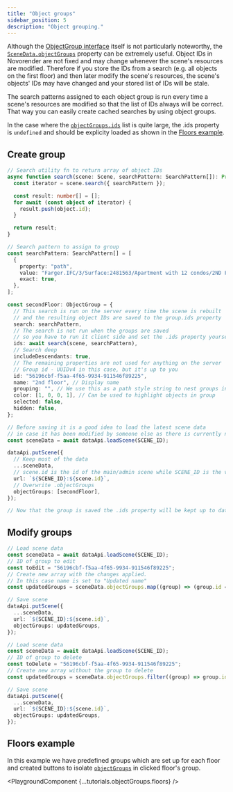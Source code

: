 ```yaml
---
title: "Object groups"
sidebar_position: 5
description: "Object grouping."
---
```



Although the [ObjectGroup interface](/docs/data-js-api/interfaces/DataJsAPI.ObjectGroup) itself is not particularly noteworthy,
the <code>[SceneData.objectGroups](/docs/data-js-api/interfaces/DataJsAPI.SceneData#objectgroups)</code> property can be extremely useful.
Object IDs in Novorender are not fixed and may change whenever the scene's resources are modified.
Therefore if you store the IDs from a search (e.g. all objects on the first floor) and then later modify the scene's resources,
the scene's objects' IDs may have changed and your stored list of IDs will be stale.

The search patterns assigned to each object group is run every time a scene's resources are modified so that the list of IDs always will be correct.
That way you can easily create cached searches by using object groups.

In the case where the <code>[objectGroups.ids](/docs/data-js-api/interfaces/DataJsAPI.Bookmark.ObjectGroup#ids)</code> list is quite large, the .ids property is `undefined` and should be explicity loaded as shown in the [Floors example](#floors-example).

## Create group

```typescript
// Search utility fn to return array of object IDs
async function search(scene: Scene, searchPattern: SearchPattern[]): Promise<number[]> {
  const iterator = scene.search({ searchPattern });

  const result: number[] = [];
  for await (const object of iterator) {
    result.push(object.id);
  }

  return result;
}

// Search pattern to assign to group
const searchPattern: SearchPattern[] = [
  {
    property: "path",
    value: "Farger.IFC/3/Surface:2481563/Apartment with 12 condos/2ND FLOOR",
    exact: true,
  },
];

const secondFloor: ObjectGroup = {
  // This search is run on the server every time the scene is rebuilt
  // and the resulting object IDs are saved to the group.ids property
  search: searchPattern,
  // The search is not run when the groups are saved
  // so you have to run it client side and set the .ids property yourself when you create the group
  ids: await search(scene, searchPattern),
  // Search deep
  includeDescendants: true,
  // The remaining properties are not used for anything on the server
  // Group id - UUIDv4 in this case, but it's up to you
  id: "56196cbf-f5aa-4f65-9934-911546f89225",
  name: "2nd floor", // Display name
  grouping: "", // We use this as a path style string to nest groups in the UI
  color: [1, 0, 0, 1], // Can be used to highlight objects in group
  selected: false,
  hidden: false,
};

// Before saving it is a good idea to load the latest scene data
// in case it has been modified by someone else as there is currently no way of just adding groups
const sceneData = await dataApi.loadScene(SCENE_ID);

dataApi.putScene({
  // Keep most of the data
  ...sceneData,
  // scene.id is the id of the main/admin scene while SCENE_ID is the viewer scene id
  url: `${SCENE_ID}:${scene.id}`,
  // Overwrite .objectGroups
  objectGroups: [secondFloor],
});

// Now that the group is saved the .ids property will be kept up to date by the server
```

## Modify groups

```typescript title="Edit a group"
// Load scene data
const sceneData = await dataApi.loadScene(SCENE_ID);
// ID of group to edit
const toEdit = "56196cbf-f5aa-4f65-9934-911546f89225";
// Create new array with the changes applied.
// In this case name is set to "Updated name"
const updatedGroups = sceneData.objectGroups.map((group) => (group.id === toEdit ? { ...group, name: "Updated name" } : group));

// Save scene
dataApi.putScene({
  ...sceneData,
  url: `${SCENE_ID}:${scene.id}`,
  objectGroups: updatedGroups,
});
```

```typescript title="Delete a group"
// Load scene data
const sceneData = await dataApi.loadScene(SCENE_ID);
// ID of group to delete
const toDelete = "56196cbf-f5aa-4f65-9934-911546f89225";
// Create new array without the group to delete
const updatedGroups = sceneData.objectGroups.filter((group) => group.id !== toDelete);

// Save scene
dataApi.putScene({
  ...sceneData,
  url: `${SCENE_ID}:${scene.id}`,
  objectGroups: updatedGroups,
});
```

## Floors example

In this example we have predefined groups which are set up for each floor and created buttons to isolate <code>[objectGroups](/docs/data-js-api/interfaces/DataJsAPI.Bookmark-1#objectgroups)</code>
in clicked floor's group.

<PlaygroundComponent {...tutorials.objectGroups.floors} />

